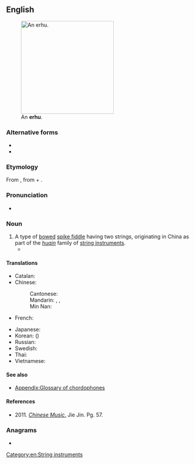 {{also|èrhú}}
==English==
{{wikipedia}}
[[Image:Erhu.png|thumb|250px|An '''erhu'''.]]

===Alternative forms===
* {{l|en|erh hu}}
* {{l|en|erh-hu}}

===Etymology===
From {{der|en|cmn|二胡|tr=èrhú}}, from {{m|cmn|二||two}} + {{m|cmn|胡||fiddle; short for [[胡琴]], a family of Chinese vertical fiddles}}.

===Pronunciation===
* {{IPA|en|/ˈɜːhuː/}}

===Noun===
{{en-noun|erhu|s}}

# A type of [[bowed]] [[spike fiddle]] having two strings, originating in China as part of the ''[[huqin]]'' family of [[string instrument]]s.
#* {{quote-journal|en|date=March 10, 2009|author=Jennifer 8. Lee|title=Cherished Instrument Is Gone, and to Its Owner, Loss Is Like a Death|work=New York Times|url=http://www.nytimes.com/2009/03/10/nyregion/10erhu.html
|passage=Searches on Craigslist turned up no ads for '''erhus''', wanted or offered, though there was a posting for an instrument found on the Lower East Side (the owner must identify the instrument).}}

====Translations====
{{trans-top|Chinese fiddle}}
* Catalan: {{t+|ca|erhu|m}}
* Chinese:
*: Cantonese: {{t|yue|二胡|tr=ji6 wu4-2}}
*: Mandarin: {{t+|cmn|二胡|tr=èrhú}}, {{t+|cmn|南胡|tr=nánhú}}, {{t+|cmn|二弦|tr=èrxián}}
*: Min Nan: {{t|nan|二胡|tr=[[jī-ô͘]]}}
* French: {{t+|fr|erhu|m}}
{{trans-mid}}
* Japanese: {{t|ja|二胡|tr=にこ, niko}}
* Korean: {{t|ko|이호}} ({{t|ko|二胡}})
* Russian: {{t+|ru|эрху́|n}}
* Swedish: {{t+|sv|erhu|c}}
* Thai: {{t-needed|th}}
* Vietnamese: {{t|vi|nhị hồ (二胡)}}
{{trans-bottom}}

====See also====
* [[Appendix:Glossary of chordophones]]

====References====
* 2011. [https://books.google.com/books?id=9MI6JHKw9BQC&pg=PA57&dq=erhu&hl=en&sa=X&ved=0CEkQ6AEwBmoVChMI2Jyc28vwxwIVBj8-Ch0ZwApG#v=onepage&q=erhu&f=false ''Chinese Music''.] Jie Jin. Pg. 57.

===Anagrams===
* {{anagrams|en|a=ehru|Rhue|Uher|huer}}

[[Category:en:String instruments]]